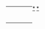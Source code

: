 <div style="float: left; border:solid {{{1|#808080}}} 1px; margin: 1px;">
{| cellspacing="0" style="width: 238px; background: {{{2|#808080}}};"
| style="width: 45px; height: 45px; background: {{{1|#ffffff}}}; text-align: center; font-size: {{{5|12}}}pt; color: #808080;" | '''{{{3|Stark}}}'''
| style="font-size: 10pt; padding: 4pt; line-height: 1.25em; color: #ffffff;" | {{{4|<div class="center">這個用戶是個'''[[冰與火之歌|史塔克人]]'''。<br>'''「凜冬將至。」'''</div>}}}
|}</div><noinclude>[[Category:史塔克家族維基人|*]]
[[Category:喜歡冰與火之歌的維基人|*]]
</noinclude><includeonly>
[[Category:喜歡冰與火之歌的維基人|{{PAGENAME}}]]
</includeonly>